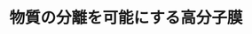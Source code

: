 ﻿---
title: "物質の分離を可能にする高分子膜"
category: "物質理工学院"
vol: "9"
interviewee: "小宮山 二郎 "
url: ""
tags: []
pdf: "9-2.pdf"
career: ""
preface: "------------"
---
